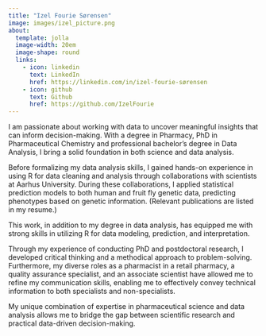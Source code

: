 ```yaml
---
title: "Izel Fourie Sørensen"
image: images/izel_picture.png
about:
  template: jolla
  image-width: 20em
  image-shape: round
  links:
    - icon: linkedin
      text: LinkedIn
      href: https://linkedin.com/in/izel-fourie-sørensen
    - icon: github
      text: Github
      href: https://github.com/IzelFourie
---
```


I am passionate about working with data to uncover meaningful insights that can inform decision-making. With a degree in Pharmacy, PhD in Pharmaceutical Chemistry and professional bachelor's degree in Data Analysis, I bring a solid foundation in both science and data analysis.

Before formalizing my data analysis skills, I gained hands-on experience in using R for data cleaning and analysis through collaborations with scientists at Aarhus University. During these collaborations, I applied statistical prediction models to both human and fruit fly genetic data, predicting phenotypes based on genetic information. (Relevant publications are listed in my resume.)

This work, in addition to my degree in data analysis, has equipped me with strong skills in utilizing R for data modeling, prediction, and interpretation.

Through my experience of conducting PhD and postdoctoral research, I developed critical thinking and a methodical approach to problem-solving. Furthermore, my diverse roles as a pharmacist in a retail pharmacy, a quality assurance specialist, and an associate scientist have allowed me to refine my communication skills, enabling me to effectively convey technical information to both specialists and non-specialists.

My unique combination of expertise in pharmaceutical science and data analysis allows me to bridge the gap between scientific research and practical data-driven decision-making.
